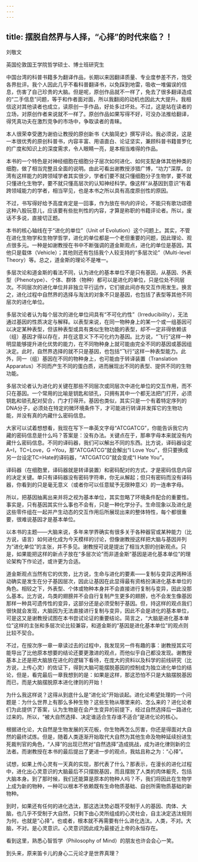 ```yaml
---
---
---
```

title: 摆脱自然界与人择，“心择”的时代来临？！
---




刘敬文

英国伦敦国王学院哲学硕士、博士班研究生

中国台湾的科普书籍多为翻译作品，长期以来因翻译质量、专业度参差不齐，饱受各界批评。我个人因此几乎不看科普翻译书，以免踩到地雷，吸收一堆偏误的信息，伤害了自己珍贵的大脑。但是呢，原创作品就不一样了，免去了很多翻译造成的“二手信息”问题，等于和作者面对面，所以我翻阅的动机也因此大大提升。我相信这对其他读者也成立，读原创一手作品，好处多过坏处。不过，这是站在读者的立场，对原创作者来说就不一样了。原创作品如果写得不好，可没办法推给翻译，得凭真功夫在激烈竞争的市场中，争取读者的青睐。

本人很荣幸受邀为谢伯让教授的原创新书《大脑简史》撰写评论。我必须说，这是一本很优秀的原创科普书，内容丰富、用语直白、论证坚实，兼顾科普书籍普罗化的广度和知识上的深度需求，令人眼睛一亮，是本相当难得的作品。

本书的一个特色是对神经细胞在细胞分子层次如何进化、如何支配身体其他种类的细胞，做了相当完整且全面的说明。由此可看出谢教授涉猎广博，“功力”深厚。台湾有这样能力的跨领域学者其实很少，学者们要不就只懂细胞分子生物学，要不就只懂进化生物学，要不就只懂高层次的认知神经科学。像这样“从基因到意识”有着跨领域能力的学者，相当罕见，也是本书之所以具有高度原创性的原因。

不过，书写得好给予高度肯定是一回事，作为放在书内的评论，不能只有歌功颂德这种八股玩意儿，应该要有些批判性的内容，才算是称职的书籍评论者。所以，废话不多说，直接切正题。

本书的核心轴线在于“进化的单位”（Unit of Evolution）这个问题上。其实，不管在进化生物学和生物学哲学，进化的单位都是一个老但重要的问题，因此理论、观点很多元。一种是如谢教授在书中不断强调的道金斯观点，进化的单位是基因，其他只是载体（Vehicle）；其他则还有包括我个人较支持的“多层次论”（Multi-level Theory）等。总之，道金斯的理论不是唯一。

多层次论和道金斯的看法不同，认为进化的基本单位不是只有基因，从基因、外表型（Phenotype）、个体、群体（物种）都可以是进化的单位，只是位处不同层次。不同层次的进化单位并非独立平行运作，它们彼此间亦有交互作用发生。换言之，进化过程中自然界的选择与淘汰的对象不只是基因，也包括了表型等其他不同层次的进化单位。

多层次论者认为每个层次的进化单位间具有“不可化约性”（Irreducibility），无法通过基因的性质决定与解释。以表型来说，在同一物种身上的某一个或一组基因可以决定某种表型，但该种表型或具有类似生物功能的表型，却不一定非得依赖该（组）基因才得以存在，并在这意义下不可化约为基因。比方说，“飞行”这样一种明显能够提升进化优势的能力，在不同物种身上就可能由完全不同的基因或基因组决定。此时，自然界选择的就不只是基因，也包括“飞行”这样一种表型能力。此外，同一（组）基因在不同的物种身上，也可能由于转译装置（Translation Apparatus）不同而产生不同的蛋白质，进而展现出不同的表型、提供不同的生物功能。

多层次论者认为进化的关键在那些不同层次或同层次中进化单位的交互作用，而不只在基因。一个常用的比喻是钥匙和锁孔，只拥有其中一个都无法把门打开，必须钥匙和锁孔配对契合，门才打得开。基因也类似，其实只是一个有着特定序列的DNA分子，必须处在特定的微环境条件下，才可能进行转译并发挥它的生物功能，并没有真的内藏什么密码信息。

大家可以试着想想看，我现在写下一串英文字母“ATCGATCG”，你能告诉我它内藏的密码信息是什么吗？答案是：没有办法。关键点在于，那串字母本来就没有内藏什么密码信息。不同的译码器，我们可以解出不同的东西。比方说，译码器设定A=I，TC=Love，G =You，那“ATCGATCG”就会解出“I Love You”，但只要换成另一台设定TC=Hate的译码器，“ATCGATCG”就会变成“I Hate You”。

译码器（在细胞里，译码器就是转译装置）和密码配对的方式，才是密码信息内容的决定关键。单只有译码器没有密码字符串，你无从解起；但只有密码而没有译码器，你看到的只是毫无意义（或者你可以任意赋予无限种意义）的一连串字母。

所以，把基因抽离出来并将之视为基本单位，其实忽略了环境条件配合的重要性。事实是，只有基因其实什么事也不会有，只是一种化学分子。生命现象以及进化是这些零件组在一起并产生动态的交互作用后所展现出来的整体特性，每个都很重要，很难说基因才是基本单位。

以本书的主题——大脑来说，多年来学界确实有很多关于各种器官或某种能力（比方说，语言）如何进化成为今天模样的讨论，但像谢教授这样把大脑与基因并列为“进化单位”的主张，并不多见。谢教授可说是提出了相当大胆的创新观点。只是，如果能把这样的新点子放在“多层次论”而非道金斯“基因是进化基本单位”的理论架构下作论述，或许更为合适。

道金斯观点当然有它的优势，比方说，生命与进化的要素——复制与变异这两种活动确实是发生在分子基因层次，因此让基因在此显得最有资格扮演进化基本单位的角色。相较之下，外表型、个体或物种本身并不会直接进行复制与变异，因此没那么基本。比方说，鸟类的翅膀并不会自行复制产生更多的翅膀，也不会发生像基因那样一种具可遗传性的变异，这部分还是必须受制于基因。但，持这样的观点我们很快就会发现，大脑因为无法直接进行复制与变异，因此不会是进化的基本单位，可是这又是谢教授试图在本书尝试论证的重要结论。简言之，“大脑是进化基本单位”这样的主张和多层次论比较兼容，和道金斯的“基因是进化基本单位”的观点则比较不契合。

不过，在按次序一章一章读过去的过程中，我发现另一件有趣的事：谢教授其实可能导出了比他原本想要的结论还要更激进的观点，而他似乎自己都没发现。谢教授基本上还是把大脑放在进化的逻辑下看待，在庞大的资料以及科学的前线研究（比方说，上传心灵）的佐证下，得到大脑可能摆脱基因的控制成为独立进化单位的结论，但是，看完最后一章我想到的是：如果是这样，那这恐怕不只是大脑摆脱基因而已，而是大脑摆脱原本进化律则的开始！

为什么我这样说？这得从到底什么是“进化论”开始谈起。进化论希望处理的一个问题是：为什么世界上有那么多种生物？这些生物从哪里来的、怎么来的？进化论者们为此提供了答案，认为生物是在会产生变异的前提下，经过自然选择后一路进化过来的。所以，“被大自然选择、决定谁适合生存谁不适合”是进化论的核心。

根据进化论，大自然是生物发展的天花板，你生物再怎么厉害，你还是得面对大自然的最终试炼。但是，随着人类逐渐开始取代大自然为其他生命及物种延续扮进生死裁判官的角色，“人择”的出现已然对“自然选择”造成挑战，成为进化律则新的立法者。而谢教授在本书的最后提出了更进一步的观点，我姑且称之为：“心择”。

试想，如果上传心灵有一天真的实现，那代表了什么？那表示，在漫长的进化过程中，进化出心灵意识的大脑最后不只摆脱基因，而且摆脱了人类的肉体躯壳，包括大脑本身。到了那时候，我们还能算是原本的物种人吗？不，我们将因此在生物学上成为新的物种，一种可以根本不依赖既有生命物质基础、自创所需物质基础的新物种。

到时，如果还有任何的进化选汰，那这选汰势必既不受制于人的基因、肉体、大脑，也几乎不受制于大自然，只剩下由心灵所组成的心灵社会，自主决定选汰规则为何，也就是“心择”。也或者，根本就不再需要有什么进化选汰。人类，不对。大脑，不对。是心灵意识。心灵意识因此成为最接近上帝的永恒存在。

看到这里，熟悉心智哲学（Philosophy of Mind）的朋友也许会会心一笑。

到头来，原来笛卡儿的身心二元论才是世界真理？